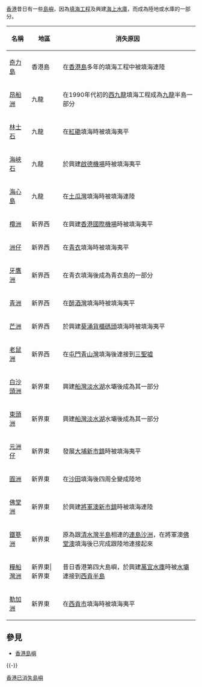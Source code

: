 {{香港地理}}
[[香港|香港]]昔日有一些[[島嶼|島嶼]]，因為[[香港填海工程|填海工程]]及興建[[香港水庫|海上水庫]]，而成為陸地或水庫的一部分。

{| class="wikitable sortable prettytable"
|-
! 名稱 !! 地區 !! 消失原因
|-
|[[奇力島|奇力島]]||香港島||在[[香港島|香港島]]多年的填海工程中被填海連陸
|-
|[[昂船洲|昂船洲]]||九龍||在1990年代初的[[西九龍|西九龍]]填海工程成為[[九龍|九龍]]半島一部分
|-
|[[林士石|林士石]]||九龍||在[[紅磡|紅磡]]填海時被填海夷平
|-
|[[海峽石|海峽石]]||九龍||於興建[[啟德機場|啟德機場]]時被填海夷平
|-
|[[海心島|海心島]]||九龍||在[[土瓜灣|土瓜灣]]填海時被填海連陸
|-
|[[欖洲|欖洲]]||新界西||在興建[[香港國際機場|香港國際機場]]時被填海夷平
|-
|[[洲仔_(香港)|洲仔]]||新界西||在[[青衣島|青衣]]填海時被填海夷平
|-
|[[牙鷹洲|牙鷹洲]]||新界西||在青衣填海後成為青衣島的一部分
|-
|[[青洲_(葵青區)|青洲]]||新界西||在[[醉酒灣|醉酒灣]]填海時被填海夷平
|-
|[[芒洲|芒洲]]||新界西||於興建[[葵涌貨櫃碼頭|葵涌貨櫃碼頭]]填海時被填海夷平
|-
|[[老鼠洲|老鼠洲]]||新界西||在[[屯門|屯門]][[青山灣|青山灣]]填海後連接到[[三聖墟|三聖墟]]
|-
|[[白沙頭|白沙頭洲]]||新界東||興建[[船灣淡水湖|船灣淡水湖]]水壩後成為其一部分
|-
|[[東頭洲|東頭洲]]||新界東||興建[[船灣淡水湖|船灣淡水湖]]水壩後成為其一部分
|-
|[[元洲仔|元洲仔]]||新界東||發展[[大埔新市鎮|大埔新市鎮]]時被填海夷平
|-
|[[圓洲角|圓洲]]||新界東||在[[沙田_(香港)|沙田]]填海後四周全變成陸地
|-
|[[佛堂洲|佛堂洲]]||新界東||於興建[[將軍澳新市鎮|將軍澳新市鎮]]時被填海連陸
|-
|[[鐵篸洲|鐵篸洲]]||新界東||原為跟[[清水灣半島|清水灣半島]]相連的[[連島沙洲|連島沙洲]]，在將軍澳[[佛堂澳|佛堂澳]]填海後已完成跟陸地連接起來
|-
|[[糧船灣|糧船灣洲]]||新界東|新界東||昔日香港第四大島嶼，於興建[[萬宜水庫|萬宜水庫]]時被[[水壩|水壩]]連接到[[西貢半島|西貢半島]]
|-
|[[勒加洲|勒加洲]]||新界東||在[[西貢市|西貢市]]填海時被填海夷平
|}

== 參見 ==
{{Portal|香港|岛屿}}
* [[香港島嶼|香港島嶼]]

{{-}}
{{香港已消失島嶼}}

[[Category:香港已消失島嶼|]]

{{HK-geo-stub}}